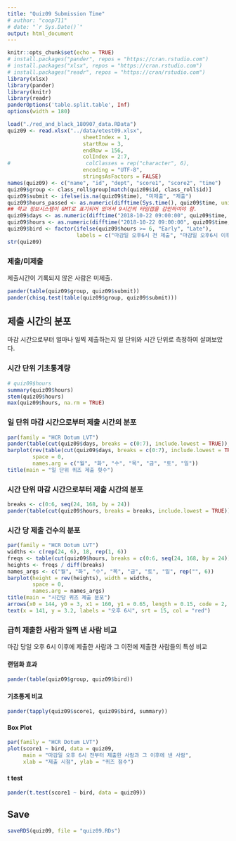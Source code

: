 ```yaml
---
title: "Quiz09 Submission Time"
# author: "coop711"
# date: "`r Sys.Date()`"
output: html_document
---
```


```r
knitr::opts_chunk$set(echo = TRUE)
# install.packages("pander", repos = "https://cran.rstudio.com")
# install.packages("xlsx", repos = "https://cran.rstudio.com")
# install.packages("readr", repos = "https://cran/rstudio.com")
library(xlsx)
library(pander)
library(knitr)
library(readr)
panderOptions('table.split.table', Inf)
options(width = 180)
```

<!--
### Data
-->

```r
load("./red_and_black_180907_data.RData")
quiz09 <- read.xlsx("../data/etest09.xlsx", 
                        sheetIndex = 1, 
                        startRow = 3, 
                        endRow = 156, 
                        colIndex = 2:7, 
#                        colClasses = rep("character", 6), 
                        encoding = "UTF-8",
                        stringsAsFactors = FALSE)
names(quiz09) <- c("name", "id", "dept", "score1", "score2", "time")
quiz09$group <- class_roll$group[match(quiz09$id, class_roll$id)]
quiz09$submit <- ifelse(is.na(quiz09$time), "미제출", "제출")
quiz09$hours_passed <- as.numeric(difftime(Sys.time(), quiz09$time, units = 'days'))
## 학교 정보시스템이 GMT로 표기되어 있어서 9시간의 타임갭을 감안하여야 함.
quiz09$days <- as.numeric(difftime("2018-10-22 09:00:00", quiz09$time, units = 'days'))
quiz09$hours <- as.numeric(difftime("2018-10-22 09:00:00", quiz09$time, units = 'hours'))
quiz09$bird <- factor(ifelse(quiz09$hours >= 6, "Early", "Late"), 
                      labels = c("마감일 오후6시 전 제출", "마감일 오후6시 이후 제출"))
str(quiz09)
```


### 제출/미제출

제출시간이 기록되지 않은 사람은 미제출.

```r
pander(table(quiz09$group, quiz09$submit))
pander(chisq.test(table(quiz09$group, quiz09$submit)))
```

## 제출 시간의 분포

마감 시간으로부터 얼마나 일찍 제출하는지 일 단위와 시간 단위로 측정하여 살펴보았다. 

### 시간 단위 기초통계량

```r
# quiz09$hours
summary(quiz09$hours)
stem(quiz09$hours)
max(quiz09$hours, na.rm = TRUE)
```

### 일 단위 마감 시간으로부터 제출 시간의 분포

```r
par(family = "HCR Dotum LVT")
pander(table(cut(quiz09$days, breaks = c(0:7), include.lowest = TRUE)), caption = "일 단위")
barplot(rev(table(cut(quiz09$days, breaks = c(0:7), include.lowest = TRUE))), 
        space = 0,
        names.arg = c("월", "화", "수", "목", "금", "토", "일"))
title(main = "일 단위 퀴즈 제출 횟수")
```

### 시간 단위 마감 시간으로부터 제출 시간의 분포

```r
breaks <- c(0:6, seq(24, 168, by = 24))
pander(table(cut(quiz09$hours, breaks = breaks, include.lowest = TRUE)), caption = "시간 단위")
```

### 시간 당 제출 건수의 분포

```r
par(family = "HCR Dotum LVT")
widths <- c(rep(24, 6), 18, rep(1, 6))
freqs <- table(cut(quiz09$hours, breaks = c(0:6, seq(24, 168, by = 24)), include.lowest = TRUE))
heights <- freqs / diff(breaks)
names_args <- c("월", "화", "수", "목", "금", "토", "일", rep("", 6))
barplot(height = rev(heights), width = widths, 
        space = 0,
        names.arg = names_args)
title(main = "시간당 퀴즈 제출 분포")
arrows(x0 = 144, y0 = 3, x1 = 160, y1 = 0.65, length = 0.15, code = 2, col = "red", lwd = 1.5)
text(x = 141, y = 3.2, labels = "오후 6시", srt = 15, col = "red")
```

### 급히 제출한 사람과 일찍 낸 사람 비교

마감 당일 오후 6시 이후에 제출한 사람과 그 이전에 제출한 사람들의 특성 비교

#### 랜덤화 효과

```r
pander(table(quiz09$group, quiz09$bird))
```

#### 기초통계 비교

```r
pander(tapply(quiz09$score1, quiz09$bird, summary))
```

#### Box Plot

```r
par(family = "HCR Dotum LVT")
plot(score1 ~ bird, data = quiz09, 
     main = "마감일 오후 6시 전부터 제출한 사람과 그 이후에 낸 사람", 
     xlab = "제출 시점", ylab = "퀴즈 점수")
```

#### t test

```r
pander(t.test(score1 ~ bird, data = quiz09))
```

## Save

```r
saveRDS(quiz09, file = "quiz09.RDs")
```